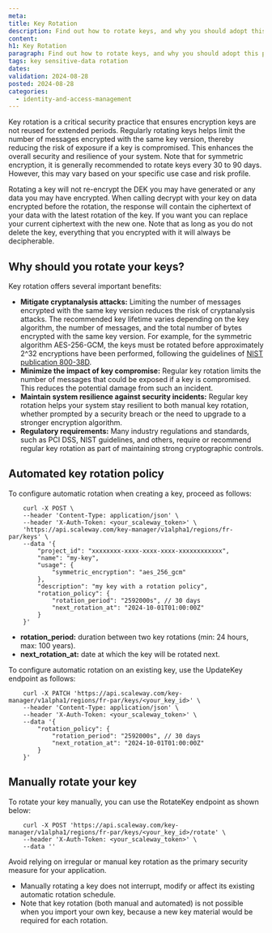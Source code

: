 ```yaml
---
meta:
title: Key Rotation
description: Find out how to rotate keys, and why you should adopt this practice.
content:
h1: Key Rotation
paragraph: Find out how to rotate keys, and why you should adopt this practice.
tags: key sensitive-data rotation
dates:
validation: 2024-08-28
posted: 2024-08-28
categories:
  - identity-and-access-management
---
```


Key rotation is a critical security practice that ensures encryption keys are not reused for extended periods.
Regularly rotating keys helps limit the number of messages encrypted with the same key version,
thereby reducing the risk of exposure if a key is compromised. This enhances the overall security and resilience of
your system. Note that for symmetric encryption, it is generally recommended to rotate keys every 30 to 90 days.
However, this may vary based on your specific use case and risk profile.

<Message type="note">
    Rotating a key will not re-encrypt the DEK you may have generated or any data you may have encrypted. When calling
    decrypt with your key on data encrypted before the rotation, the response will contain the ciphertext of your data
    with the latest rotation of the key. If you want you can replace your current ciphertext with the new one.
    Note that as long as you do not delete the key, everything that you encrypted with it will always be decipherable.
</Message>

## Why should you rotate your keys?

Key rotation offers several important benefits:

- **Mitigate cryptanalysis attacks:** Limiting the number of messages encrypted with the same key version reduces the risk of
cryptanalysis attacks. The recommended key lifetime varies depending on the key algorithm, the number of messages, and
the total number of bytes encrypted with the same key version. For example, for the symmetric algorithm AES-256-GCM,
the keys must be rotated before approximately 2^32 encryptions have been performed, following the guidelines of [NIST
publication 800-38D](https://nvlpubs.nist.gov/nistpubs/Legacy/SP/nistspecialpublication800-38d.pdf).
- **Minimize the impact of key compromise:** Regular key rotation limits the number of messages that could be exposed if
a key is compromised. This reduces the potential damage from such an incident.
- **Maintain system resilience against security incidents:** Regular key rotation helps your system stay resilient to
both manual key rotation, whether prompted by a security breach or the need to upgrade to a stronger encryption algorithm.
- **Regulatory requirements:** Many industry regulations and standards, such as PCI DSS, NIST guidelines, and others,
require or recommend regular key rotation as part of maintaining strong cryptographic controls.

## Automated key rotation policy

To configure automatic rotation when creating a key, proceed as follows:

```
    curl -X POST \
    --header 'Content-Type: application/json' \
    --header 'X-Auth-Token: <your_scaleway_token>' \
    'https://api.scaleway.com/key-manager/v1alpha1/regions/fr-par/keys' \
    --data '{
        "project_id": "xxxxxxxx-xxxx-xxxx-xxxx-xxxxxxxxxxxx",
        "name": "my-key",
        "usage": {
            "symmetric_encryption": "aes_256_gcm"
        },
        "description": "my key with a rotation policy",
        "rotation_policy": {
            "rotation_period": "2592000s", // 30 days
            "next_rotation_at": "2024-10-01T01:00:00Z"
        }
    }'
```

- **rotation_period:**  duration between two key rotations (min: 24 hours, max: 100 years).
- **next_rotation_at:** date at which the key will be rotated next.

To configure automatic rotation on an existing key, use the UpdateKey endpoint as follows:

```
    curl -X PATCH 'https://api.scaleway.com/key-manager/v1alpha1/regions/fr-par/keys/<your_key_id>' \
    --header 'Content-Type: application/json' \
    --header 'X-Auth-Token: <your_scaleway_token>' \
    --data '{
        "rotation_policy": {
            "rotation_period": "2592000s", // 30 days
            "next_rotation_at": "2024-10-01T01:00:00Z"
        }
    }'
```

## Manually rotate your key
To rotate your key manually, you can use the RotateKey endpoint as shown below:

```
    curl -X POST 'https://api.scaleway.com/key-manager/v1alpha1/regions/fr-par/keys/<your_key_id>/rotate' \
    --header 'X-Auth-Token: <your_scaleway_token>' \
    --data ''
```

<Message type="important">
    Avoid relying on irregular or manual key rotation as the primary security measure for your application.
</Message>

- Manually rotating a key does not interrupt, modify or affect its existing automatic rotation schedule.
- Note that key rotation (both manual and automated) is not possible when you import your own key, because a new key material
would be required for each rotation.
